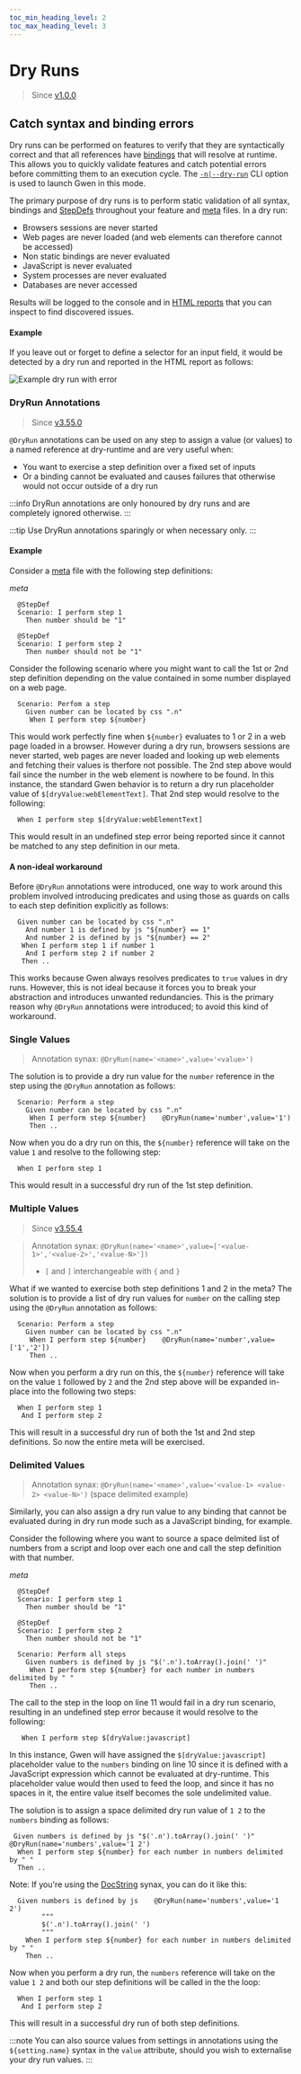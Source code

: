 ```yaml
--- 
toc_min_heading_level: 2
toc_max_heading_level: 3
---
```



# Dry Runs

> Since [v1.0.0](https://github.com/gwen-interpreter/gwen-web/releases/tag/v1.0.0)

## Catch syntax and binding errors

Dry runs can be performed on features to verify that they are syntactically correct and that all references have [bindings](/docs/dsl#bindings) that will resolve at runtime. This allows you to quickly validate features and catch potential errors before committing them to an execution cycle. The [`-n|--dry-run`](/docs/cli#gwen-cli-options-dry-run) CLI option is used to launch Gwen in this mode.

The primary purpose of dry runs is to perform static validation of all syntax, bindings and [StepDefs](/docs/meta#stepdefs) throughout your feature and [meta](/docs/meta) files. In a dry run:
- Browsers sessions are never started
- Web pages are never loaded (and web elements can therefore cannot be accessed)
- Non static bindings are never evaluated
- JavaScript is never evaluated
- System processes are never evaluated
- Databases are never accessed

Results will be logged to the console and in [HTML reports](/docs/reports/html) that you can inspect to find discovered issues.

#### Example 

If you leave out or forget to define a selector for an input field, it would be detected by a dry run and reported in the HTML report as follows:

![Example dry run with error](/img/reports/sample-html-dry-run-error.png)

### DryRun Annotations

> Since [v3.55.0](https://github.com/gwen-interpreter/gwen-web/releases/tag/v3.55.0)

`@DryRun` annotations can be used on any step to assign a value (or values) to a named reference at dry-runtime and are very useful when: 
- You want to exercise a step definition over a fixed set of inputs
- Or a binding cannot be evaluated and causes failures that otherwise would not occur outside of a dry run

:::info
DryRun annotations are only honoured by dry runs and are completely ignored otherwise.
:::

:::tip 
Use DryRun annotations sparingly or when necessary only.
:::


#### Example 

Consider a [meta](/docs/meta) file with the following step definitions:

*meta*
```gherkin
  @StepDef
  Scenario: I perform step 1
    Then number should be "1"

  @StepDef
  Scenario: I perform step 2
    Then number should not be "1"
```

Consider the following scenario where you might want to call the 1st or 2nd step definition depending on the value contained in some number displayed on a web page.

```gherkin {3}
  Scenario: Perfom a step
    Given number can be located by css ".n"
     When I perform step ${number}
```

This would work perfectly fine when `${number}` evaluates to 1 or 2 in a web page loaded in a browser. However during a dry run, browsers sessions are never started, web pages are never loaded and looking up web elements and fetching their values is therfore not possible. The 2nd step above would fail since the number in the web element is nowhere to be found. In this instance, the standard Gwen behavior is to return a dry run placeholder value of `$[dryValue:webElementText]`. That 2nd step would resolve to the following:

```gherkin
  When I perform step $[dryValue:webElementText]
```

This would result in an undefined step error being reported since it cannot be matched to any step definition in our meta.

#### A non-ideal workaround

Before `@DryRun` annotations were introduced, one way to work around this problem involved introducing predicates and using those as guards on calls to each step definition explicitly as follows:

``` gherkin {2-5}
  Given number can be located by css ".n"
    And number 1 is defined by js "${number} == 1"
    And number 2 is defined by js "${number} == 2"
   When I perform step 1 if number 1
    And I perform step 2 if number 2
   Then ..
```

This works because Gwen always resolves predicates to `true` values in dry runs. However, this is not ideal because it forces you to break your abstraction and introduces unwanted redundancies. This is the primary reason why `@DryRun` annotations were introduced; to avoid this kind of workaround.

### Single Values

> Annotation synax: `@DryRun(name='<name>',value='<value>')`

The solution is to provide a dry run value for the `number` reference in the step using the `@DryRun` annotation as follows:

```gherkin {3}
  Scenario: Perform a step
    Given number can be located by css ".n"
     When I perform step ${number}    @DryRun(name='number',value='1')
     Then ..
```

Now when you do a dry run on this, the `${number}` reference will take on the value `1` and resolve to the following step:

```gherkin
  When I perform step 1
```

This would result in a successful dry run of the 1st step definition.

### Multiple Values

> Since [v3.55.4](https://github.com/gwen-interpreter/gwen-web/releases/tag/v3.55.4)

> Annotation synax: `@DryRun(name='<name>',value=['<value-1>','<value-2>','<value-N>'])`
> - `[` and `]` interchangeable with `{` and `}`

What if we wanted to exercise both step definitions 1 and 2 in the meta? The solution is to provide a list of dry run values for `number` on the calling step using the `@DryRun` annotation as follows:

```gherkin {3}
  Scenario: Perform a step
    Given number can be located by css ".n"
     When I perform step ${number}    @DryRun(name='number',value=['1','2'])
     Then ..
```

Now when you perform a dry run on this, the `${number}` reference will take on the value `1` followed by `2` and the 2nd step above will be expanded in-place into the following two steps:

```gherkin
  When I perform step 1
   And I perform step 2
```

This will result in a successful dry run of both the 1st and 2nd step definitions. So now the entire meta will be exercised.

### Delimited Values

> Annotation synax: `@DryRun(name='<name>',value='<value-1> <value-2> <value-N>')` (space delimited example)

Similarly, you can also assign a dry run value to any binding that cannot be evaluated during in dry run mode such as a JavaScript binding, for example.

Consider the following where you want to source a space delmited list of numbers from a script and loop over each one and call the step definition with that number.

*meta*
``` gherkin {10-11} showLineNumbers
  @StepDef
  Scenario: I perform step 1
    Then number should be "1"
    
  @StepDef
  Scenario: I perform step 2
    Then number should not be "1"

  Scenario: Perform all steps
    Given numbers is defined by js "$('.n').toArray().join(' ')"
     When I perform step ${number} for each number in numbers delimited by " "
     Then ..
```

The call to the step in the loop on line 11 would fail in a dry run scenario, resulting in an undefined step error because it would resolve to the following:

``` gherkin
   When I perform step $[dryValue:javascript]
```

In this instance, Gwen will have assigned the `$[dryValue:javascript]` placeholder value to the `numbers` binding on line 10 since it is defined with a JavaScript expression which cannot be evaluated at dry-runtime. This placeholder value would then used to feed the loop, and since it has no spaces in it, the entire value itself becomes the sole undelimited value.

The solution is to assign a space delimited dry run value of `1 2` to the `numbers` binding as follows:

``` gherkin {1}
 Given numbers is defined by js "$('.n').toArray().join(' ')"   @DryRun(name='numbers',value='1 2')
  When I perform step ${number} for each number in numbers delimited by " "
  Then ..
```

Note: If you're using the [DocString](/docs/doc-strings) synax, you can do it like this:

``` gherkin {1-4}
  Given numbers is defined by js    @DryRun(name='numbers',value='1 2')
        """
        $('.n').toArray().join(' ')
        """
    When I perform step ${number} for each number in numbers delimited by " "
    Then ..
```

Now when you perform a dry run, the `numbers` reference will take on the value `1 2` and both our step definitions will be called in the the loop:

```gherkin
  When I perform step 1
   And I perform step 2
```

This will result in a successful dry run of both step definitions.

:::note
You can also source values from settings in annotations using the `${setting.name}` syntax in the `value` attribute, should you wish to externalise your dry run values.
:::
